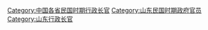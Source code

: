 [[Category:中国各省民国时期行政长官|Category:中国各省民国时期行政长官]]
[[Category:山东民国时期政府官员|Category:山东民国时期政府官员]]
[[Category:山东行政长官|Category:山东行政长官]]